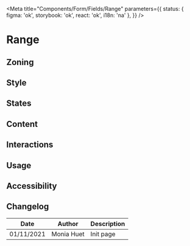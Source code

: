 
<Meta
	title="Components/Form/Fields/Range"
	parameters={{
		status: { figma: 'ok', storybook: 'ok', react: 'ok', i18n: 'na' },
	}}
/>

# Range

## Zoning

<FigmaImage
	src="https://www.figma.com/file/qc8oUSyVJM67gSsbTShftt/%F0%9F%93%90-Zoning?node-id=254%3A0"
	alt="zoning image for range"
/>

## Style

<FigmaIframe light="https://www.figma.com/file/610Qgbz9dEHyTTkGeYHZh4/Inputs?node-id=0%3A675" />

## States

## Content

## Interactions

## Usage

## Accessibility

## Changelog

| Date       | Author     | Description |
| ---------- | ---------- | ----------- |
| 01/11/2021 | Monia Huet | Init page   |
